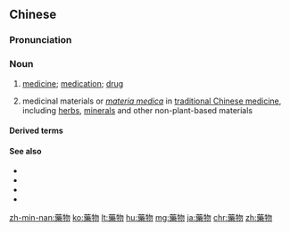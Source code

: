 {{also|药物}}
==Chinese==
{{zh-forms|s=药物}}

===Pronunciation===
{{zh-pron
|m=yàowù
|c=joek6 mat6
|h=pfs=yo̍k-vu̍t
|mn=io̍h-bu̍t
|cat=n
}}

===Noun===
{{zh-noun}}

# [[medicine]]; [[medication]]; [[drug]]
#: {{zh-x|含有 藥物 成分{fèn}|to contain drugs}}
# medicinal materials or ''[[w:Materia medica|materia medica]]'' in [[traditional Chinese medicine]], including [[herb|herbs]], [[mineral|minerals]] and other non-plant-based materials

====Derived terms====
{{zh-der|濫用藥物}}

====See also====
* {{zh-l|藥}}
* {{zh-l|藥材}}
* {{zh-l|藥品}}
* {{zh-l|中藥}}

{{zh-cat|Intermediate}}

[[zh-min-nan:藥物]]
[[ko:藥物]]
[[lt:藥物]]
[[hu:藥物]]
[[mg:藥物]]
[[ja:藥物]]
[[chr:藥物]]
[[zh:藥物]]
